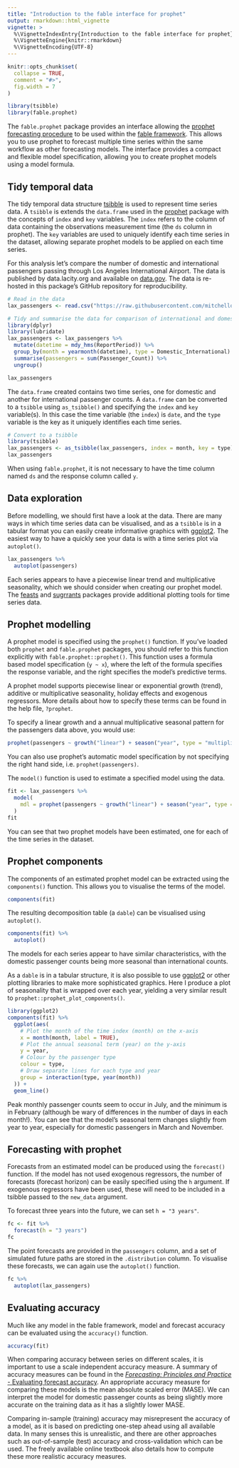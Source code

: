 ```yaml
---
title: "Introduction to the fable interface for prophet"
output: rmarkdown::html_vignette
vignette: >
  %\VignetteIndexEntry{Introduction to the fable interface for prophet}
  %\VignetteEngine{knitr::rmarkdown}
  %\VignetteEncoding{UTF-8}
---
```


```r
knitr::opts_chunk$set(
  collapse = TRUE,
  comment = "#>",
  fig.width = 7
)
```
 
```r
library(tsibble)
library(fable.prophet)
```

The `fable.prophet` package provides an interface allowing the [prophet forecasting procedure](https://facebook.github.io/prophet/) to be used within the [fable framework](http://fable.tidyverts.org/). This allows you to use prophet to forecast multiple time series within the same workflow as other forecasting models. The interface provides a compact and flexible model specification, allowing you to create prophet models using a model formula.

## Tidy temporal data

The tidy temporal data structure [tsibble](http://tsibbledata.tidyverts.org/) is used to represent time series data. A `tsibble` is extends the `data.frame` used in the [prophet](https://cran.r-project.org/package=prophet) package with the concepts of `index` and `key` variables. The `index` refers to the column of data containing the observations measurement time (the `ds` column in prophet). The `key` variables are used to uniquely identify each time series in the dataset, allowing separate prophet models to be applied on each time series.

For this analysis let's compare the number of domestic and international passengers passing through Los Angeles International Airport. The data is published by data.lacity.org and available on [data.gov](https://catalog.data.gov/dataset/los-angeles-international-airport-passenger-traffic-by-terminal-756ee). The data is re-hosted in this package's GitHub repository for reproducibility.

```r
# Read in the data
lax_passengers <- read.csv("https://raw.githubusercontent.com/mitchelloharawild/fable.prophet/master/data-raw/lax_passengers.csv")

# Tidy and summarise the data for comparison of international and domestic passenger counts
library(dplyr)
library(lubridate)
lax_passengers <- lax_passengers %>%
  mutate(datetime = mdy_hms(ReportPeriod)) %>%
  group_by(month = yearmonth(datetime), type = Domestic_International) %>%
  summarise(passengers = sum(Passenger_Count)) %>%
  ungroup()

lax_passengers
```

The `data.frame` created contains two time series, one for domestic and another for international passenger counts. A `data.frame` can be converted to a `tsibble` using `as_tsibble()` and specifying the `index` and `key` variable(s). In this case the time variable (the `index`) is `date`, and the `type` variable is the key as it uniquely identifies each time series.

```r
# Convert to a tsibble
library(tsibble)
lax_passengers <- as_tsibble(lax_passengers, index = month, key = type)
lax_passengers
```

When using `fable.prophet`, it is not necessary to have the time column named `ds` and the response column called `y`.

## Data exploration

Before modelling, we should first have a look at the data. There are many ways in which time series data can be visualised, and as a `tsibble` is in a tabular format you can easily create informative graphics with [ggplot2](https://cran.r-project.org/package=ggplot2). The easiest way to have a quickly see your data is with a time series plot via `autoplot()`.

```r
lax_passengers %>% 
  autoplot(passengers)
```

Each series appears to have a piecewise linear trend and multiplicative seasonality, which we should consider when creating our prophet model. The [feasts](https://cran.r-project.org/package=feasts) and [sugrrants](https://cran.r-project.org/package=sugrrants) packages provide additional plotting tools for time series data.

## Prophet modelling

A prophet model is specified using the `prophet()` function. If you've loaded both `prophet` and `fable.prophet` packages, you should refer to this function explicitly with `fable.prophet::prophet()`. This function uses a formula based model specification (`y ~ x`), where the left of the formula specifies the response variable, and the right specifies the model's predictive terms.

A prophet model supports piecewise linear or exponential growth (trend), additive or multiplicative seasonality, holiday effects and exogenous regressors. More details about how to specify these terms can be found in the help file, `?prophet`.

To specify a linear growth and a annual multiplicative seasonal pattern for the passengers data above, you would use:

```r
prophet(passengers ~ growth("linear") + season("year", type = "multiplicative"))
```

You can also use prophet's automatic model specification by not specifying the right hand side, i.e. `prophet(passengers)`.

The `model()` function is used to estimate a specified model using the data.

```r
fit <- lax_passengers %>% 
  model(
    mdl = prophet(passengers ~ growth("linear") + season("year", type = "multiplicative")),
  )
fit
```

You can see that two prophet models have been estimated, one for each of the time series in the dataset.

## Prophet components

The components of an estimated prophet model can be extracted using the `components()` function. This allows you to visualise the terms of the model.

```r
components(fit)
```

The resulting decomposition table (a `dable`) can be visualised using `autoplot()`.

```r
components(fit) %>% 
  autoplot()
```

The models for each series appear to have similar characteristics, with the domestic passenger counts being more seasonal than international counts.

As a `dable` is in a tabular structure, it is also possible to use [ggplot2](https://cran.r-project.org/package=ggplot2) or other plotting libraries to make more sophisticated graphics. Here I produce a plot of seasonality that is wrapped over each year, yielding a very similar result to `prophet::prophet_plot_components()`.

```r
library(ggplot2)
components(fit) %>% 
  ggplot(aes(
    # Plot the month of the time index (month) on the x-axis
    x = month(month, label = TRUE),
    # Plot the annual seasonal term (year) on the y-axis
    y = year, 
    # Colour by the passenger type
    colour = type,
    # Draw separate lines for each type and year
    group = interaction(type, year(month))
  )) +  
  geom_line()
```

Peak monthly passenger counts seem to occur in July, and the minimum is in February (although be wary of differences in the number of days in each month!). You can see that the model's seasonal term changes slightly from year to year, especially for domestic passengers in March and November.

## Forecasting with prophet

Forecasts from an estimated model can be produced using the `forecast()` function. If the model has not used exogenous regressors, the number of forecasts (forecast horizon) can be easily specified using the `h` argument. If exogenous regressors have been used, these will need to be included in a tsibble passed to the `new_data` argument.

To forecast three years into the future, we can set `h = "3 years"`.

```r
fc <- fit %>% 
  forecast(h = "3 years")
fc
```

The point forecasts are provided in the `passengers` column, and a set of simulated future paths are stored in the `.distribution` column. To visualise these forecasts, we can again use the `autoplot()` function.

```r
fc %>% 
  autoplot(lax_passengers)
```

## Evaluating accuracy

Much like any model in the fable framework, model and forecast accuracy can be evaluated using the `accuracy()` function.

```r
accuracy(fit)
```

When comparing accuracy between series on different scales, it is important to use a scale independent accuracy measure. A summary of accuracy measures can be found in the [*Forecasting: Principles and Practice* - Evaluating forecast accuracy](https://otexts.com/fpp3/accuracy.html). An appropriate accuracy measure for comparing these models is the mean absolute scaled error (MASE). We can interpret the model for domestic passenger counts as being slightly more accurate on the training data as it has a slightly lower MASE.

Comparing in-sample (training) accuracy may misrepresent the accuracy of a model, as it is based on predicting one-step ahead using all available data. In many senses this is unrealistic, and there are other approaches such as out-of-sample (test) accuracy and cross-validation which can be used. The freely available online textbook also details how to compute these more realistic accuracy measures.
